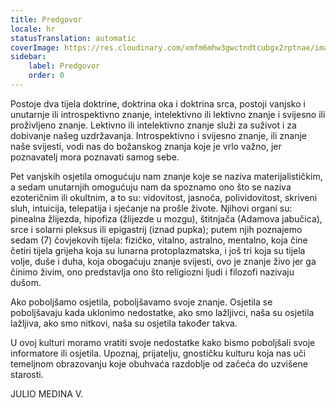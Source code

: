 ```yaml
---
title: Predgovor
locale: hr
statusTranslation: automatic
coverImage: https://res.cloudinary.com/xmfm6mhw3gwctndtcubgx2rptnae/image/upload/v1741354450/small_cover_introduccion_a_la_gnosis_57a3fc8d72.webp
sidebar:
    label: Predgovor
    order: 0
---
```

Postoje dva tijela doktrine, doktrina oka i doktrina srca, postoji vanjsko i unutarnje ili introspektivno znanje, intelektivno ili lektivno znanje i svijesno ili proživljeno znanje. Lektivno ili intelektivno znanje služi za suživot i za dobivanje našeg uzdržavanja. Introspektivno i svijesno znanje, ili znanje naše svijesti, vodi nas do božanskog znanja koje je vrlo važno, jer poznavatelj mora poznavati samog sebe.

Pet vanjskih osjetila omogućuju nam znanje koje se naziva materijalističkim, a sedam unutarnjih omogućuju nam da spoznamo ono što se naziva ezoteričnim ili okultnim, a to su: vidovitost, jasnoća, polividovitost, skriveni sluh, intuicija, telepatija i sjećanje na prošle živote. Njihovi organi su: pinealna žlijezda, hipofiza (žlijezde u mozgu), štitnjača (Adamova jabučica), srce i solarni pleksus ili epigastrij (iznad pupka); putem njih poznajemo sedam (7) čovjekovih tijela: fizičko, vitalno, astralno, mentalno, koja čine četiri tijela grijeha koja su lunarna protoplazmatska, i još tri koja su tijela volje, duše i duha, koja obogaćuju znanje svijesti, ovo je znanje živo jer ga činimo živim, ono predstavlja ono što religiozni ljudi i filozofi nazivaju dušom.

Ako poboljšamo osjetila, poboljšavamo svoje znanje. Osjetila se poboljšavaju kada uklonimo nedostatke, ako smo lažljivci, naša su osjetila lažljiva, ako smo nitkovi, naša su osjetila također takva.

U ovoj kulturi moramo vratiti svoje nedostatke kako bismo poboljšali svoje informatore ili osjetila. Upoznaj, prijatelju, gnostičku kulturu koja nas uči temeljnom obrazovanju koje obuhvaća razdoblje od začeća do uzvišene starosti.

JULIO MEDINA V.
